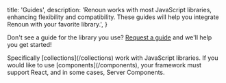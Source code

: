   title: 'Guides',
  description:
    'Renoun works with most JavaScript libraries, enhancing flexibility and compatibility. These guides will help you integrate Renoun with your favorite library.',
}

<Row>
  <Card href="/guides/next" label="Next.js" />
  <Card href="/guides/waku" label="Waku" />
</Row>

Don't see a guide for the library you use? [Request a guide](https://github.com/souporserious/renoun/issues/new?title=requesting%20a%20guide%20for%20%3Cframework-here%3E) and we'll help you get started!

<Note>
  Specifically [collections](/collections) work with JavaScript libraries. If
  you would like to use [components](/components), your framework must support
  React, and in some cases, Server Components.
</Note>
